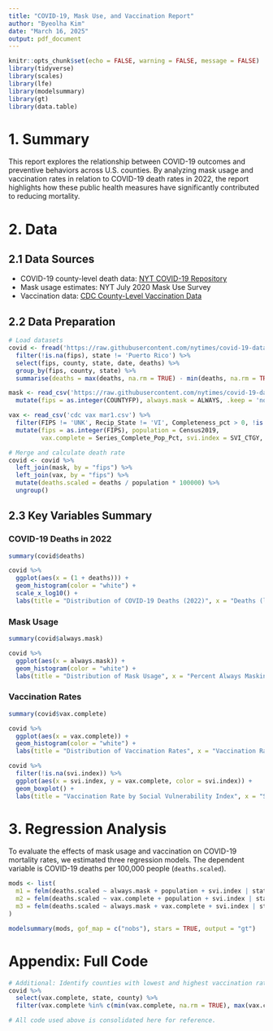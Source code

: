 ```yaml
---
title: "COVID-19, Mask Use, and Vaccination Report"
author: "Byeolha Kim"
date: "March 16, 2025"
output: pdf_document
---
```


```r
knitr::opts_chunk$set(echo = FALSE, warning = FALSE, message = FALSE)
library(tidyverse)
library(scales)
library(lfe)
library(modelsummary)
library(gt)
library(data.table)
```

# 1. Summary

This report explores the relationship between COVID-19 outcomes and preventive behaviors across U.S. counties. By analyzing mask usage and vaccination rates in relation to COVID-19 death rates in 2022, the report highlights how these public health measures have significantly contributed to reducing mortality.

# 2. Data

## 2.1 Data Sources

- COVID-19 county-level death data: [NYT COVID-19 Repository](https://github.com/nytimes/covid-19-data)
- Mask usage estimates: NYT July 2020 Mask Use Survey
- Vaccination data: [CDC County-Level Vaccination Data](https://data.cdc.gov/Vaccinations/COVID-19-Vaccinations-in-the-United-States-County/8xkx-amqh/data)

## 2.2 Data Preparation

```r
# Load datasets
covid <- fread('https://raw.githubusercontent.com/nytimes/covid-19-data/master/us-counties-2022.csv') %>%
  filter(!is.na(fips), state != 'Puerto Rico') %>%
  select(fips, county, state, date, deaths) %>%
  group_by(fips, county, state) %>%
  summarise(deaths = max(deaths, na.rm = TRUE) - min(deaths, na.rm = TRUE))

mask <- read_csv('https://raw.githubusercontent.com/nytimes/covid-19-data/master/mask-use/mask-use-by-county.csv') %>%
  mutate(fips = as.integer(COUNTYFP), always.mask = ALWAYS, .keep = 'none')

vax <- read_csv('cdc vax mar1.csv') %>%
  filter(FIPS != 'UNK', Recip_State != 'VI', Completeness_pct > 0, !is.na(Administered_Dose1_Recip)) %>%
  mutate(fips = as.integer(FIPS), population = Census2019,
         vax.complete = Series_Complete_Pop_Pct, svi.index = SVI_CTGY, .keep = 'none')

# Merge and calculate death rate
covid <- covid %>%
  left_join(mask, by = "fips") %>%
  left_join(vax, by = "fips") %>%
  mutate(deaths.scaled = deaths / population * 100000) %>%
  ungroup()
```

## 2.3 Key Variables Summary

### COVID-19 Deaths in 2022
```r
summary(covid$deaths)
```

```r
covid %>%
  ggplot(aes(x = (1 + deaths))) +
  geom_histogram(color = "white") +
  scale_x_log10() +
  labs(title = "Distribution of COVID-19 Deaths (2022)", x = "Deaths (log scale)", y = "Number of Counties")
```

### Mask Usage
```r
summary(covid$always.mask)
```

```r
covid %>%
  ggplot(aes(x = always.mask)) +
  geom_histogram(color = "white") +
  labs(title = "Distribution of Mask Usage", x = "Percent Always Masking", y = "Number of Counties")
```

### Vaccination Rates
```r
summary(covid$vax.complete)
```

```r
covid %>%
  ggplot(aes(x = vax.complete)) +
  geom_histogram(color = "white") +
  labs(title = "Distribution of Vaccination Rates", x = "Vaccination Rate (%)", y = "Number of Counties")
```

```r
covid %>%
  filter(!is.na(svi.index)) %>%
  ggplot(aes(x = svi.index, y = vax.complete, color = svi.index)) +
  geom_boxplot() +
  labs(title = "Vaccination Rate by Social Vulnerability Index", x = "SVI Category", y = "Vaccination Rate (%)")
```

# 3. Regression Analysis

To evaluate the effects of mask usage and vaccination on COVID-19 mortality rates, we estimated three regression models. The dependent variable is COVID-19 deaths per 100,000 people (`deaths.scaled`).

```r
mods <- list(
  m1 = felm(deaths.scaled ~ always.mask + population + svi.index | state, data = covid),
  m2 = felm(deaths.scaled ~ vax.complete + population + svi.index | state, data = covid),
  m3 = felm(deaths.scaled ~ always.mask + vax.complete + svi.index | state, data = covid)
)

modelsummary(mods, gof_map = c("nobs"), stars = TRUE, output = "gt")
```

# Appendix: Full Code


```r
# Additional: Identify counties with lowest and highest vaccination rates
covid %>%
  select(vax.complete, state, county) %>%
  filter(vax.complete %in% c(min(vax.complete, na.rm = TRUE), max(vax.complete, na.rm = TRUE)))
```

```r
# All code used above is consolidated here for reference.
```
